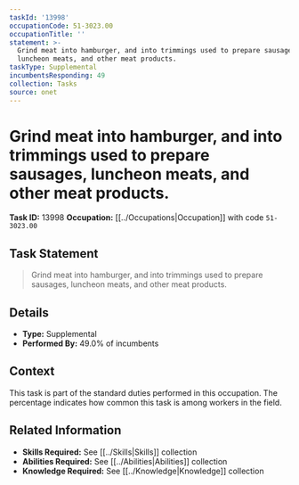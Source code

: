```yaml
---
taskId: '13998'
occupationCode: 51-3023.00
occupationTitle: ''
statement: >-
  Grind meat into hamburger, and into trimmings used to prepare sausages,
  luncheon meats, and other meat products.
taskType: Supplemental
incumbentsResponding: 49
collection: Tasks
source: onet
---
```

# Grind meat into hamburger, and into trimmings used to prepare sausages, luncheon meats, and other meat products.

**Task ID:** 13998
**Occupation:** [[../Occupations|Occupation]] with code `51-3023.00`

## Task Statement

> Grind meat into hamburger, and into trimmings used to prepare sausages, luncheon meats, and other meat products.

## Details

- **Type:** Supplemental
- **Performed By:** 49.0% of incumbents

## Context

This task is part of the standard duties performed in this occupation. The percentage indicates how common this task is among workers in the field.

## Related Information

- **Skills Required:** See [[../Skills|Skills]] collection
- **Abilities Required:** See [[../Abilities|Abilities]] collection
- **Knowledge Required:** See [[../Knowledge|Knowledge]] collection
